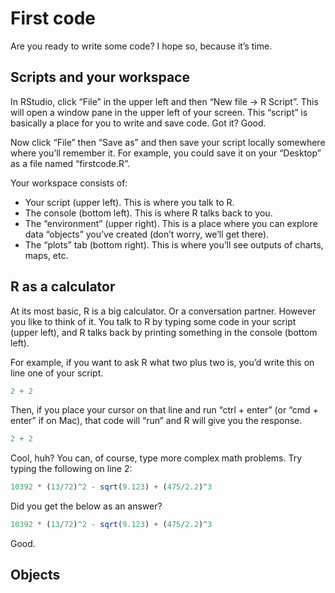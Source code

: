 # First code

Are you ready to write some code? I hope so, because it's time.

## Scripts and your workspace {.unnumbered}

In RStudio, click "File" in the upper left and then "New file -> R Script". This will open a window pane in the upper left of your screen. This "script" is basically a place for you to write and save code. Got it? Good.

Now click "File" then "Save as" and then save your script locally somewhere where you'll remember it. For example, you could save it on your "Desktop" as a file named "firstcode.R".

Your workspace consists of:

- Your script (upper left). This is where you talk to R.  
- The console (bottom left). This is where R talks back to you.  
- The "environment" (upper right). This is a place where you can explore data "objects" you've created (don't worry, we'll get there).  
- The "plots" tab (bottom right). This is where you'll see outputs of charts, maps, etc.  

## R as a calculator {.unnumbered}

At its most basic, R is a big calculator. Or a conversation partner. However you like to think of it. You talk to R by typing some code in your script (upper left), and R talks back by printing something in the console (bottom left).

For example, if you want to ask R what two plus two is, you'd write this on line one of your script.

```r
2 + 2
```

Then, if you place your cursor on that line and run "ctrl + enter" (or "cmd + enter" if on Mac), that code will "run" and R will give you the response.


```r
2 + 2
```

Cool, huh? You can, of course, type more complex math problems. Try typing the following on line 2:


```r
10392 * (13/72)^2 - sqrt(9.123) + (475/2.2)^3
```

Did you get the below as an answer?

```r
10392 * (13/72)^2 - sqrt(9.123) + (475/2.2)^3
```

Good.

## Objects {.unnumbered}

